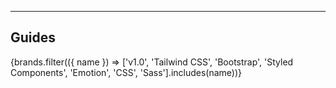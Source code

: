 
---

## Guides
<IconButtons url="/guide/migration">
    {brands.filter(({ name }) => ['v1.0', 'Tailwind CSS', 'Bootstrap', 'Styled Components', 'Emotion', 'CSS', 'Sass'].includes(name))}
</IconButtons>